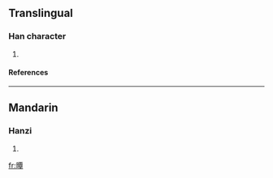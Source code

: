 ==Translingual==
===Han character===
{{Han char|rn=72|rad=日|as=12|sn=16|four=6104<sub>6</sub>|canj=日一田十 (AMWJ)}}
# {{defn|Han|sort=日12}}
====References====
{{Han ref|kx=0500.251|dkj=14178|hdz=21535.130|uh=66CB|ud=26315|bh=E9B7|bd=59831}}

----
==Mandarin==
===Hanzi===
{{cmn-hanzi|pin=[[qǐn]] (qin3)|wg=ch'in<sup>3</sup>}}
# {{defn|Mandarin}}

[[fr:曋]]
